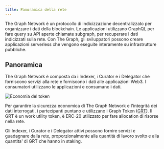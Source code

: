 ```yaml
---
title: Panoramica della rete
---
```


The Graph Network è un protocollo di indicizzazione decentralizzato per organizzare i dati della blockchain. Le applicazioni utilizzano GraphQL per fare query su API aperte chiamate subgraph, per recuperare i dati indicizzati sulla rete. Con The Graph, gli sviluppatori possono creare applicazioni serverless che vengono eseguite interamente su infrastrutture pubbliche.

## Panoramica

The Graph Network è composta da i Indexer, i Curator e i Delegator che forniscono servizi alla rete e forniscono i dati alle applicazioni Web3. I consumatori utilizzano le applicazioni e consumano i dati.

![Economia del token](/img/Network-roles@2x.png)

Per garantire la sicurezza economica di The Graph Network e l'integrità dei dati interrogati, i partecipanti puntano e utilizzano i Graph Token ([GRT](/tokenomics)). Il GRT è un work utility token, è ERC-20 utilizzato per fare allocation di risorse nella rete.

Gli Indexer, i Curator e i Delegator attivi possono fornire servizi e guadagnare dalla rete, proporzionalmente alla quantità di lavoro svolto e alla quantita' di GRT che hanno in staking.
